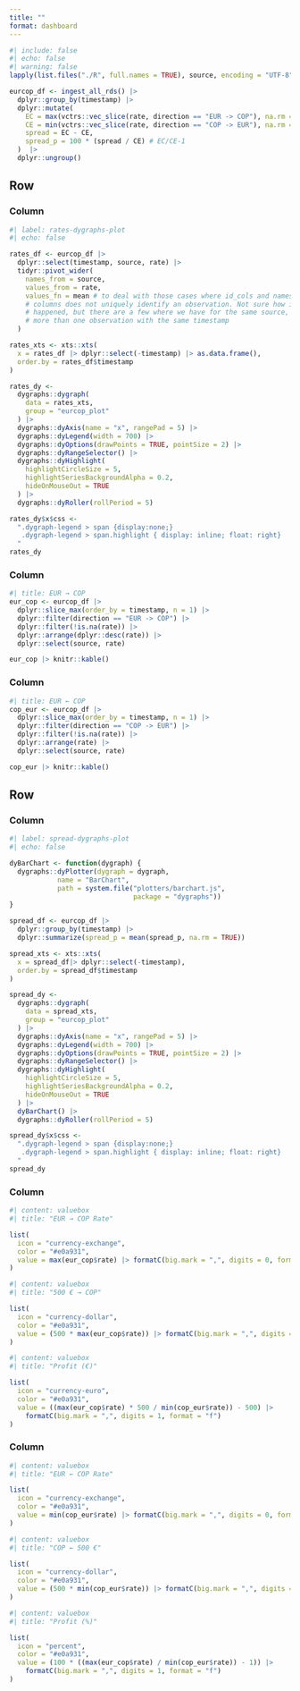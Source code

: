 ```yaml
---
title: ""
format: dashboard
---
```



```r
#| include: false
#| echo: false
#| warning: false
lapply(list.files("./R", full.names = TRUE), source, encoding = "UTF-8")

eurcop_df <- ingest_all_rds() |> 
  dplyr::group_by(timestamp) |> 
  dplyr::mutate(
    EC = max(vctrs::vec_slice(rate, direction == "EUR -> COP"), na.rm = TRUE),
    CE = min(vctrs::vec_slice(rate, direction == "COP -> EUR"), na.rm = TRUE),
    spread = EC - CE,
    spread_p = 100 * (spread / CE) # EC/CE-1
  )  |> 
  dplyr::ungroup()
```

## Row

### Column {width="60%"}


```r
#| label: rates-dygraphs-plot
#| echo: false

rates_df <- eurcop_df |> 
  dplyr::select(timestamp, source, rate) |> 
  tidyr::pivot_wider(
    names_from = source, 
    values_from = rate, 
    values_fn = mean # to deal with those cases where id_cols and names_from 
    # columns does not uniquely identify an observation. Not sure how it 
    # happened, but there are a few where we have for the same source,
    # more than one observation with the same timestamp
  )

rates_xts <- xts::xts(
  x = rates_df |> dplyr::select(-timestamp) |> as.data.frame(), 
  order.by = rates_df$timestamp
)

rates_dy <- 
  dygraphs::dygraph(
  	data = rates_xts,
  	group = "eurcop_plot"
  ) |> 
  dygraphs::dyAxis(name = "x", rangePad = 5) |>
  dygraphs::dyLegend(width = 700) |>
  dygraphs::dyOptions(drawPoints = TRUE, pointSize = 2) |>
  dygraphs::dyRangeSelector() |>
  dygraphs::dyHighlight(
    highlightCircleSize = 5,
    highlightSeriesBackgroundAlpha = 0.2,
    hideOnMouseOut = TRUE
  ) |> 
  dygraphs::dyRoller(rollPeriod = 5)

rates_dy$x$css <- 
  ".dygraph-legend > span {display:none;}
   .dygraph-legend > span.highlight { display: inline; float: right}
  "
rates_dy
```

### Column {width="20%"}

```r
#| title: EUR → COP
eur_cop <- eurcop_df |>
  dplyr::slice_max(order_by = timestamp, n = 1) |>
  dplyr::filter(direction == "EUR -> COP") |>
  dplyr::filter(!is.na(rate)) |>
  dplyr::arrange(dplyr::desc(rate)) |>
  dplyr::select(source, rate)

eur_cop |> knitr::kable()
```

### Column {width="20%"}

```r
#| title: EUR ← COP
cop_eur <- eurcop_df |>
  dplyr::slice_max(order_by = timestamp, n = 1) |>
  dplyr::filter(direction == "COP -> EUR") |>
  dplyr::filter(!is.na(rate)) |>
  dplyr::arrange(rate) |>
  dplyr::select(source, rate) 

cop_eur |> knitr::kable()
```


## Row

### Column {width="60%"}

```r
#| label: spread-dygraphs-plot
#| echo: false

dyBarChart <- function(dygraph) {
  dygraphs::dyPlotter(dygraph = dygraph,
            name = "BarChart",
            path = system.file("plotters/barchart.js",
                               package = "dygraphs"))
}

spread_df <- eurcop_df |> 
  dplyr::group_by(timestamp) |> 
  dplyr::summarize(spread_p = mean(spread_p, na.rm = TRUE))

spread_xts <- xts::xts(
  x = spread_df|> dplyr::select(-timestamp), 
  order.by = spread_df$timestamp
)

spread_dy <- 
  dygraphs::dygraph(
  	data = spread_xts,
  	group = "eurcop_plot"
  ) |>
  dygraphs::dyAxis(name = "x", rangePad = 5) |>
  dygraphs::dyLegend(width = 700) |>
  dygraphs::dyOptions(drawPoints = TRUE, pointSize = 2) |>
  dygraphs::dyRangeSelector() |>
  dygraphs::dyHighlight(
    highlightCircleSize = 5,
    highlightSeriesBackgroundAlpha = 0.2,
    hideOnMouseOut = TRUE
  ) |> 
  dyBarChart() |> 
  dygraphs::dyRoller(rollPeriod = 5) 

spread_dy$x$css <- 
  ".dygraph-legend > span {display:none;}
   .dygraph-legend > span.highlight { display: inline; float: right}
  "
spread_dy
```

### Column {width="20%"}

```r
#| content: valuebox
#| title: "EUR → COP Rate"

list(
  icon = "currency-exchange",
  color = "#e0a931",
  value = max(eur_cop$rate) |> formatC(big.mark = ",", digits = 0, format = "f")
)
```

```r
#| content: valuebox
#| title: "500 € → COP"

list(
  icon = "currency-dollar",
  color = "#e0a931",
  value = (500 * max(eur_cop$rate)) |> formatC(big.mark = ",", digits = 0, format = "f")
)
```

```r
#| content: valuebox
#| title: "Profit (€)"

list(
  icon = "currency-euro",
  color = "#e0a931",
  value = ((max(eur_cop$rate) * 500 / min(cop_eur$rate)) - 500) |>
    formatC(big.mark = ",", digits = 1, format = "f")
)
```

### Column {width="20%"}

```r
#| content: valuebox
#| title: "EUR ← COP Rate"

list(
  icon = "currency-exchange",
  color = "#e0a931",
  value = min(cop_eur$rate) |> formatC(big.mark = ",", digits = 0, format = "f")
)
```

```r
#| content: valuebox
#| title: "COP ← 500 €"

list(
  icon = "currency-dollar",
  color = "#e0a931",
  value = (500 * min(cop_eur$rate)) |> formatC(big.mark = ",", digits = 0, format = "f")
)
```

```r
#| content: valuebox
#| title: "Profit (%)"

list(
  icon = "percent",
  color = "#e0a931",
  value = (100 * ((max(eur_cop$rate) / min(cop_eur$rate)) - 1)) |>
    formatC(big.mark = ",", digits = 1, format = "f")
)
```

